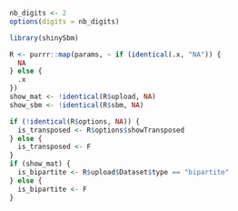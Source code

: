 
```r
nb_digits <- 2
options(digits = nb_digits)

library(shinySbm)

R <- purrr::map(params, ~ if (identical(.x, "NA")) {
  NA
} else {
  .x
})
show_mat <- !identical(R$upload, NA)
show_sbm <- !identical(R$sbm, NA)

if (!identical(R$options, NA)) {
  is_transposed <- R$options$showTransposed
} else {
  is_transposed <- F
}
if (show_mat) {
  is_bipartite <- R$upload$Dataset$type == "bipartite"
} else {
  is_bipartite <- F
}
```
